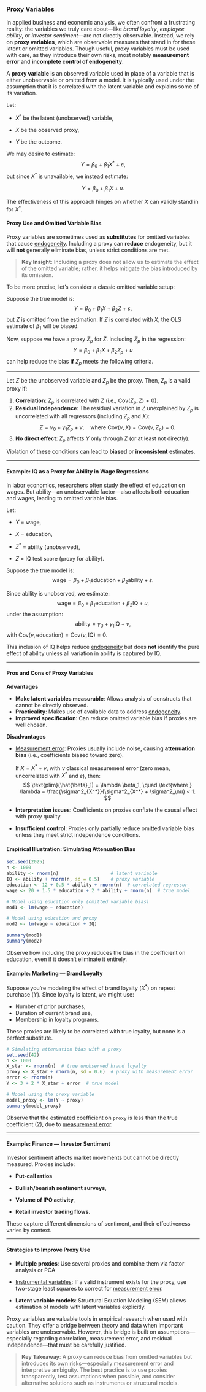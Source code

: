 ### Proxy Variables {#sec-proxy-variables}

In applied business and economic analysis, we often confront a frustrating reality: the variables we truly care about---like *brand loyalty*, *employee ability*, or *investor sentiment*---are not directly observable. Instead, we rely on **proxy variables**, which are observable measures that stand in for these latent or omitted variables. Though useful, proxy variables must be used with care, as they introduce their own risks, most notably **measurement error** and **incomplete control of endogeneity**.

A **proxy variable** is an observed variable used in place of a variable that is either unobservable or omitted from a model. It is typically used under the assumption that it is correlated with the latent variable and explains some of its variation.

Let:

-   $X^*$ be the latent (unobserved) variable,

-   $X$ be the observed proxy,

-   $Y$ be the outcome.

We may desire to estimate: $$
Y = \beta_0 + \beta_1 X^* + \varepsilon,
$$ but since $X^*$ is unavailable, we instead estimate:

$$
Y = \beta_0 + \beta_1 X + u.
$$

The effectiveness of this approach hinges on whether $X$ can validly stand in for $X^*$.

#### Proxy Use and Omitted Variable Bias

Proxy variables are sometimes used as **substitutes** for omitted variables that cause [endogeneity](#sec-endogeneity). Including a proxy can **reduce** endogeneity, but it will **not** generally eliminate bias, unless strict conditions are met.

> **Key Insight**: Including a proxy does not allow us to estimate the effect of the omitted variable; rather, it helps mitigate the bias introduced by its omission.

To be more precise, let's consider a classic omitted variable setup:

Suppose the true model is: $$
Y = \beta_0 + \beta_1 X + \beta_2 Z + \varepsilon,
$$ but $Z$ is omitted from the estimation. If $Z$ is correlated with $X$, the OLS estimate of $\beta_1$ will be biased.

Now, suppose we have a proxy $Z_p$ for $Z$. Including $Z_p$ in the regression: $$
Y = \beta_0 + \beta_1 X + \beta_2 Z_p + u
$$ can help reduce the bias **if** $Z_p$ meets the following criteria.

------------------------------------------------------------------------

Let $Z$ be the unobserved variable and $Z_p$ be the proxy. Then, $Z_p$ is a valid proxy if:

1.  **Correlation**: $Z_p$ is correlated with $Z$ (i.e., $\text{Cov}(Z_p, Z) \ne 0$).
2.  **Residual Independence**: The residual variation in $Z$ unexplained by $Z_p$ is uncorrelated with all regressors (including $Z_p$ and $X$): $$
    Z = \gamma_0 + \gamma_1 Z_p + \nu, \quad \text{where } \text{Cov}(\nu, X) = \text{Cov}(\nu, Z_p) = 0.
    $$
3.  **No direct effect**: $Z_p$ affects $Y$ only through $Z$ (or at least not directly).

Violation of these conditions can lead to **biased** or **inconsistent** estimates.

------------------------------------------------------------------------

#### Example: IQ as a Proxy for Ability in Wage Regressions

In labor economics, researchers often study the effect of education on wages. But ability---an unobservable factor---also affects both education and wages, leading to omitted variable bias.

Let:

-   $Y$ = wage,

-   $X$ = education,

-   $Z^*$ = ability (unobserved),

-   $Z$ = IQ test score (proxy for ability).

Suppose the true model is: $$
\text{wage} = \beta_0 + \beta_1 \text{education} + \beta_2 \text{ability} + \varepsilon.
$$

Since ability is unobserved, we estimate: $$
\text{wage} = \beta_0 + \beta_1 \text{education} + \beta_2 \text{IQ} + u,
$$ under the assumption: $$
\text{ability} = \gamma_0 + \gamma_1 \text{IQ} + \nu,
$$ with $\text{Cov}(\nu, \text{education}) = \text{Cov}(\nu, \text{IQ}) = 0$.

This inclusion of IQ helps reduce [endogeneity](#sec-endogeneity) but does **not** identify the pure effect of ability unless all variation in ability is captured by IQ.

------------------------------------------------------------------------

#### Pros and Cons of Proxy Variables

**Advantages**

-   **Make latent variables measurable**: Allows analysis of constructs that cannot be directly observed.
-   **Practicality**: Makes use of available data to address [endogeneity](#sec-endogeneity).
-   **Improved specification**: Can reduce omitted variable bias if proxies are well chosen.

**Disadvantages**

-   [Measurement error](#sec-measurement-error): Proxies usually include noise, causing **attenuation bias** (i.e., coefficients biased toward zero).

    If $X = X^* + \nu$, with $\nu$ classical measurement error (zero mean, uncorrelated with $X^*$ and $\varepsilon$), then: $$
    \text{plim}(\hat{\beta}_1) = \lambda \beta_1, \quad \text{where } \lambda = \frac{\sigma^2_{X^*}}{\sigma^2_{X^*} + \sigma^2_\nu} < 1.
    $$

-   **Interpretation issues**: Coefficients on proxies conflate the causal effect with proxy quality.

-   **Insufficient control**: Proxies only partially reduce omitted variable bias unless they meet strict independence conditions.

#### Empirical Illustration: Simulating Attenuation Bias

```r
set.seed(2025)
n <- 1000
ability <- rnorm(n)                   # latent variable
IQ <- ability + rnorm(n, sd = 0.5)    # proxy variable
education <- 12 + 0.5 * ability + rnorm(n)  # correlated regressor
wage <- 20 + 1.5 * education + 2 * ability + rnorm(n)  # true model

# Model using education only (omitted variable bias)
mod1 <- lm(wage ~ education)

# Model using education and proxy
mod2 <- lm(wage ~ education + IQ)

summary(mod1)
summary(mod2)
```

Observe how including the proxy reduces the bias in the coefficient on education, even if it doesn't eliminate it entirely.

#### Example: Marketing --- Brand Loyalty

Suppose you're modeling the effect of brand loyalty ($X^*$) on repeat purchase ($Y$). Since loyalty is latent, we might use:

-   Number of prior purchases,
-   Duration of current brand use,
-   Membership in loyalty programs.

These proxies are likely to be correlated with true loyalty, but none is a perfect substitute.

```r
# Simulating attenuation bias with a proxy
set.seed(42)
n <- 1000
X_star <- rnorm(n)  # true unobserved brand loyalty
proxy <- X_star + rnorm(n, sd = 0.6)  # proxy with measurement error
error <- rnorm(n)
Y <- 3 + 2 * X_star + error  # true model

# Model using the proxy variable
model_proxy <- lm(Y ~ proxy)
summary(model_proxy)
```

Observe that the estimated coefficient on `proxy` is less than the true coefficient (2), due to [measurement error](#sec-measurement-error).

------------------------------------------------------------------------

#### Example: Finance --- Investor Sentiment

Investor sentiment affects market movements but cannot be directly measured. Proxies include:

-   **Put-call ratios**

-   **Bullish/bearish sentiment surveys**,

-   **Volume of IPO activity**,

-   **Retail investor trading flows**.

These capture different dimensions of sentiment, and their effectiveness varies by context.

------------------------------------------------------------------------

#### Strategies to Improve Proxy Use

-   **Multiple proxies**: Use several proxies and combine them via factor analysis or PCA

-   [Instrumental variables](#sec-instrumental-variables): If a valid instrument exists for the proxy, use two-stage least squares to correct for [measurement error](#sec-measurement-error).

-   **Latent variable models**: Structural Equation Modeling (SEM) allows estimation of models with latent variables explicitly.

Proxy variables are valuable tools in empirical research when used with caution. They offer a bridge between theory and data when important variables are unobservable. However, this bridge is built on assumptions---especially regarding correlation, measurement error, and residual independence---that must be carefully justified.

> **Key Takeaway**: A proxy can reduce bias from omitted variables but introduces its own risks---especially measurement error and interpretive ambiguity. The best practice is to use proxies transparently, test assumptions when possible, and consider alternative solutions such as instruments or structural models.
